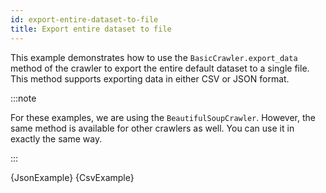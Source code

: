 ```yaml
---
id: export-entire-dataset-to-file
title: Export entire dataset to file
---
```




This example demonstrates how to use the <ApiLink to="class/BasicCrawler#export_data">`BasicCrawler.export_data`</ApiLink> method of the crawler to export the entire default dataset to a single file. This method supports exporting data in either CSV or JSON format.

:::note

For these examples, we are using the <ApiLink to="class/BeautifulSoupCrawler">`BeautifulSoupCrawler`</ApiLink>. However, the same method is available for other crawlers as well. You can use it in exactly the same way.

:::

<Tabs groupId="main">
    <TabItem value="json" label="JSON">
        <RunnableCodeBlock className="language-python" language="python">
            {JsonExample}
        </RunnableCodeBlock>
    </TabItem>
    <TabItem value="csv" label="CSV">
        <RunnableCodeBlock className="language-python" language="python">
            {CsvExample}
        </RunnableCodeBlock>
    </TabItem>
</Tabs>
